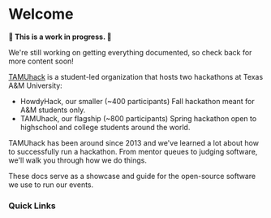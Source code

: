 # Welcome 

<Callout emoji="">
  <p>
    <strong>🚨 This is a work in progress. 🚨</strong>
  </p>
  We're still working on getting everything documented, so check back for more content soon!
</Callout>


[TAMUhack](https://tamuhack.org) is a student-led organization that hosts two hackathons at Texas A&M University:
- HowdyHack, our smaller (~400 participants) Fall hackathon meant for A&M students only.
- TAMUhack, our flagship (~800 participants) Spring hackathon open to highschool and college students around the world.

TAMUhack has been around since 2013 and we've learned a lot about how to successfully run a hackathon.
From mentor queues to judging software, we'll walk you through how we do things.

These docs serve as a showcase and guide for the open-source software we use to run our events.

### Quick Links

<BoxGroup>
  <Box 
    text="HelpR"
    desc="Our Mentor Queue System"
    link="/mentoring/helpr"
  />
</BoxGroup>
